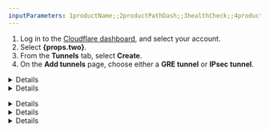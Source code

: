 ```yaml
---
inputParameters: 1productName;;2productPathDash;;3healthCheck;;4productPathProbe;;5antiReplayPagePath;;6BiVsUniHealthCheck;;7tunnelHealthDash
---
```



<Render file="icmp-mfirewall" product="magic-transit" />

<Tabs syncKey="dashPlusAPI"> <TabItem label="Dashboard">

1. Log in to the [Cloudflare dashboard](https://dash.cloudflare.com/login), and select your account.
2. Select **{props.two}**.
3. From the **Tunnels** tab, select **Create**.
4. On the **Add tunnels** page, choose either a **GRE tunnel** or **IPsec tunnel**.

<Details header="GRE tunnel">

5. In **Name**, give your tunnel a descriptive name. This name must be unique, must not contain spaces or special characters, and must be 15 or fewer characters. Hover the mouse over `i` in the dashboard for more information.
6. Give your tunnel a description in **Description**. You do not have character restrictions here.
7. In **Interface address**, enter the internal IP address for your tunnel along with the interface’s prefix length (either `/31` or `/30`). This is used to route traffic through the tunnel on the Cloudflare side. We recommend using an RFC1918 address scheme with a `/31` netmask, as it provides the most efficient use of IP address space.
8. In **Customer GRE endpoint**, enter your router’s public IP address. This value is not needed if you intend to use a physical or virtual connection like Cloudflare Network Interconnect because Cloudflare will provide it.
9. In **Cloudflare GRE endpoint**, enter the anycast address you received from your account team.
10. Leave the default values for **TTL** and **MTU**.
11. _(Optional)_ **Tunnel health checks** are enabled by default. If you disable Tunnel health checks, your tunnels will appear 100% down in your <a href={props.seven}>tunnel health dashboard</a> even when working. Cloudflare will keep sending traffic through the tunnel, without the means to detect if the tunnel goes down. You will have to set up your own system to detect down tunnels, as Cloudflare will not be able to warn you about down tunnels. Refer to <a href={props.four}>Tunnel health checks</a> for more information.
12. _(Optional)_ If you keep **Tunnel health checks** enabled, choose the <a href={props.three}>**Health check rate**</a> for your tunnel. Available options are _Low_, _Medium_, and _High_.
13. The **Health check type** defaults to _Reply_ and to creating an ICMP reply. If your firewall drops this type of packet for assuming it is a type of attack, change this option to _Request_ which will create an ICMP request. Refer to <a href={props.four}>Tunnel health checks</a> for more information.
14. The **Health check direction** defaults to **{props.six}** for {props.one}. Refer to [Bidirectional vs unidirectional health checks](#bidirectional-vs-unidirectional-health-checks) for more details.
15. _(Optional)_ **Health check target** is the customer end of the tunnel. This field is only visible when the **Health check direction** is set to _Unidirectional_.
16. _(Optional)_ We recommend you test your tunnel before officially adding it. To test the tunnel, select **Test tunnels**.
17. To add multiple tunnels, select **Add GRE tunnel** for each new tunnel.
18. After adding your tunnel information, select **Add tunnels** to save your changes.

</Details>

<Details header="IPsec tunnel">

5. In **Name**, give your tunnel a descriptive name. This name must be unique, must not contain spaces or special characters, and must be 15 or fewer characters. Hover the mouse over `i` in the dashboard for more information.
6. Give your tunnel a description in **Description**. You do not have character restrictions here.
7. In **Interface address**, enter the internal IP address for your tunnel along with the interface’s prefix length (either `/31` or `/30`). This is used to route traffic through the tunnel on the Cloudflare side. We recommend using an RFC1918 address scheme with a `/31` netmask, as it provides the most efficient use of IP address space.
8. In **Customer endpoint**, enter your router’s public IP address. This value is only required if your router is using an IKE ID of type `ID_IPV4_ADDR`.
9. In **Cloudflare endpoint**, enter the anycast address you received from your account team.
10. _(Optional)_ **Tunnel health checks** are enabled by default. If you disable Tunnel health checks,, your tunnels will appear 100% down in your <a href={props.seven}>tunnel health dashboard</a> even when working. Cloudflare will keep sending traffic through the tunnel, without the means to detect if the tunnel goes down. You will have to set up your own system to detect down tunnels, as Cloudflare will not be able to warn you about down tunnels. Refer to <a href={props.four}>Tunnel health checks</a> for more information.
11. _(Optional)_ If you keep **Tunnel health checks** enabled, choose the <a href={props.three}>**Health check rate**</a> for your tunnel. Available options are _Low_, _Medium_ and _High_.
12. _(Optional)_ The **Health check type** defaults to _Reply_ and to creating an ICMP reply. If your firewall drops this type of packet for assuming it is a type of attack, change this option to _Request_ which will create an ICMP request. Refer to <a href={props.four}>Tunnel health checks</a> for more information.
13. _(Optional)_ The **Health check direction** defaults to **{props.six}** for {props.one}. Refer to [Bidirectional vs unidirectional health checks](#bidirectional-vs-unidirectional-health-checks) for more details.
14. _(Optional)_ **Health check target** is the customer end of the tunnel. This field is only visible when the **Health check direction** is set to _Unidirectional_.

:::note
IPsec tunnels will not function without a pre-shared key (PSK).
:::

14. If you do not have a pre-shared key yet:

    1. Select **Add pre-shared key later**.
    2. _(Optional)_ We recommend you test your tunnel configuration before officially adding it. To test the tunnel, select **Test tunnels**.
    3. Select **Add tunnels**.
    4. The Cloudflare dashboard will load the list of tunnels you have configured. The IPsec tunnel you have just created will be listed with a warning in the form of a triangle to let you know it is not yet functional. Select **Edit**.
    5. Choose **Generate a new pre-shared key** > **Update and generate a pre-shared key**. Save the key to a safe place, and select **Done**.

15. If you already have a pre-shared key:

    1. Select **Use my own pre-shared key**.
    2. Paste your key in **Your pre-shared key**.
    3. _(Optional)_ We recommend you test your tunnel before officially adding it. To test the tunnel, select **Test tunnels**.
    4. Select **Add tunnels**.

16. (Optional) Enable **Replay protection** if you have devices that do not support disabling it. Refer to <a href={props.five}>Anti-replay protection</a> for more information.

</Details>

</TabItem> <TabItem label="API">

<Render file="connector/account-id-api-key" product="magic-wan" />

<Details header="GRE tunnel">

Create a `POST` request [using the API](/api/operations/magic-gre-tunnels-create-gre-tunnels) to create a GRE tunnel. You will need your [API Key](/fundamentals/api/get-started/keys/#view-your-global-api-key).

Example:

```bash
curl https://api.cloudflare.com/client/v4/accounts/{account_id}/magic/gre_tunnels \
--header "X-Auth-Email: <EMAIL>" \
--header "X-Auth-Key: <API_KEY>" \
--header "Content-Type: application/json" \
--data '{
  "gre_tunnels": [
    {
      "name": "<TUNNEL_NAME>",
      "description": "<TUNNEL_DESCRIPTION>",
      "interface_address": "<INTERFACE_ADDRESS>",
      "cloudflare_gre_endpoint": "<CLOUDFLARE_ENDPOINT>",
      "customer_gre_endpoint": "<CUSTOMER_ENDPOINT>"
    }
  ]
}'
```

</Details>

<Details header="IPsec tunnel">

1. Create a `POST` request [using the API](/api/operations/magic-ipsec-tunnels-create-ipsec-tunnels) to create an IPsec tunnel. You will need your [API Key](/fundamentals/api/get-started/keys/#view-your-global-api-key).

Note that in example below, replay protection is disabled by default. You can enable it with the flag `"replay_protection": true` for each IPsec tunnel, if the devices you use do not support disabling this feature. If you have already created IPsec tunnels, update them with a [`PUT` request](https://developers.cloudflare.com/api/operations/magic-ipsec-tunnels-update-ipsec-tunnel). <br/> Refer to <a href={props.five}>Anti-replay protection</a> for more information on this topic.

Example:

```bash
curl https://api.cloudflare.com/client/v4/accounts/{account_id}/magic/ipsec_tunnels \
--header "X-Auth-Email: <EMAIL>" \
--header "X-Auth-Key: <API_KEY>" \
--header "Content-Type: application/json" \
--data '{
  "ipsec_tunnels": [
    {
      "name": "<TUNNEL_NAME>",
      "description": "<TUNNEL_DESCRIPTION>",
      "interface_address": "<INTERFACE_ADDRESS>",
      "cloudflare_endpoint": "<CLOUDFLARE_ENDPOINT>",
      "customer_endpoint": "<CUSTOMER_ENDPOINT>",
      "replay_protection": false
    }
  ]
}'
```

This will generate a response like the following:

```json
{
	"result": {
		"ipsec_tunnels": [
			{
				"id": "<YOUR_TUNNEL_ID>",
				"interface_address": "<INTERFACE_ADDRESS>",
				"created_on": "2023-04-21T10:42:22.138586Z",
				"modified_on": "2023-04-21T10:42:22.138586Z",
				"name": "<TUNNEL_NAME>",
				"cloudflare_endpoint": "<CLOUDFLARE_ENDPOINT>",
				"customer_endpoint": "<CUSTOMER_ENDPOINT>",
				"remote_identities": {
					"hex_id": "<HEX_ID>",
					"fqdn_id": "<FQDN_ID>.ipsec.cloudflare.com",
					"user_id": "ipsec@<USER_ID>.ipsec.cloudflare.com"
				},
				"description": " test",
				"health_check": {
					"enabled": true,
					"target": "<TARGET>",
					"type": "reply",
					"rate": "mid"
				}
			}
		]
	},
	"success": true,
	"errors": [],
	"messages": []
}
```

2. Create a `POST` request to generate a PSK. Use the tunnel `id` you received from the previous command (exemplified by `<YOUR_TUNNEL_ID>` above):

```bash
curl --request POST \
https://api.cloudflare.com/client/v4/accounts/{account_id}/magic/ipsec_tunnels/{your_tunnel_id}/psk_generate \
--header "X-Auth-Email: <EMAIL>" \
--header "X-Auth-Key: <API_KEY>"
```

You will receive a response like the following:

```json
{
	"result": {
		"ipsec_id": "<IPSEC_ID>",
		"ipsec_tunnel_id": "<IPSEC_TUNNEL>",
		"psk": "<YOUR_PSK_KEY>",
		"psk_metadata": {
			"last_generated_on": "2023-04-21T10:48:15.953887008Z"
		}
	},
	"success": true,
	"errors": [],
	"messages": []
}
```

3. Use the above `psk` value to configure the IPsec tunnel on your equipment. You do not need to take further action to use the PSK on Cloudflare’s side, as this value is automatically set.

</Details>

<Details header="Configure bidirectional health checks">

Bidirectional health checks are available for GRE and IPsec tunnels. For Magic WAN this option defaults to bidirectional, while for Magic Transit it defaults to unidirectional.

You can enable bidirectional health checks via the API with `--data '{"health_check": {"direction": "bidirectional"}}'`. For example:

```bash
curl https://api.cloudflare.com/client/v4/accounts/{account_id}/magic/ipsec_tunnels \
--header "X-Auth-Email: <EMAIL>" \
--header "X-Auth-Key: <API_KEY>" \
--header "Content-Type: application/json" \
--data '{"health_check": {"direction": "bidirectional"}}'
```

</Details>

</TabItem> </Tabs>
